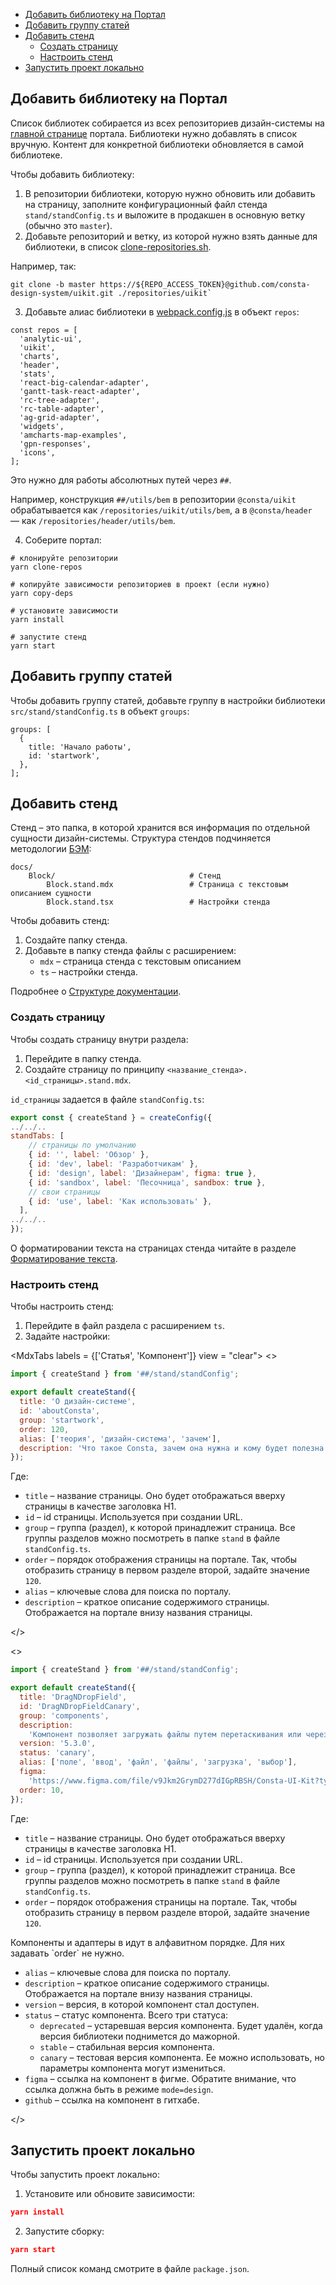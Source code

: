 
<MdxMenu>

- [Добавить библиотеку на Портал](#добавить-библиотеку-на-портал)
- [Добавить группу статей](#добавить-группу-статей)
- [Добавить стенд](#добавить-стенд)
  - [Создать страницу](#создать-страницу)
  - [Настроить стенд](#настроить-стенд)
- [Запустить проект локально](#запустить-проект-локально)

</MdxMenu>

## Добавить библиотеку на Портал

Список библиотек собирается из всех репозиториев дизайн-системы на [главной странице](##LIBS) портала. Библиотеки нужно добавлять в список вручную. Контент для конкретной библиотеки обновляется в самой библиотеке.

Чтобы добавить библиотеку:

1. В репозитории библиотеки, которую нужно обновить или добавить на страницу, заполните конфигурационный файл стенда `stand/standConfig.ts` и выложите в продакшен в основную ветку (обычно это `master`).
2. Добавьте репозиторий и ветку, из которой нужно взять данные для библиотеки, в список [clone-repositories.sh](https://github.com/consta-design-system/portal/blob/master/clone-repositories.sh).

Например, так:

```tsx
git clone -b master https://${REPO_ACCESS_TOKEN}@github.com/consta-design-system/uikit.git ./repositories/uikit`
```

3. Добавьте алиас библиотеки в [webpack.config.js](https://github.com/consta-design-system/portal/blob/master/webpack.config.js) в объект `repos`:

```tsx
const repos = [
  'analytic-ui',
  'uikit',
  'charts',
  'header',
  'stats',
  'react-big-calendar-adapter',
  'gantt-task-react-adapter',
  'rc-tree-adapter',
  'rc-table-adapter',
  'ag-grid-adapter',
  'widgets',
  'amcharts-map-examples',
  'gpn-responses',
  'icons',
];
```

Это нужно для работы абсолютных путей через `##`.

Например, конструкция `##/utils/bem` в репозитории `@consta/uikit` обрабатывается как `/repositories/uikit/utils/bem`, а в `@consta/header` — как `/repositories/header/utils/bem`.

4. Соберите портал:

```tsx
# клонируйте репозитории
yarn clone-repos

# копируйте зависимости репозиториев в проект (если нужно)
yarn copy-deps

# установите зависимости
yarn install

# запустите стенд
yarn start
```

## Добавить группу статей

Чтобы добавить группу статей, добавьте группу в настройки библиотеки `src/stand/standConfig.ts` в объект `groups`:

```tsx
groups: [
  {
    title: 'Начало работы',
    id: 'startwork',
  },
];
```

## Добавить стенд

Стенд – это папка, в которой хранится вся информация по отдельной сущности дизайн-системы. Структура стендов подчиняется методологии [БЭМ](##LIBS.LIB.STAND/lib:portal/stand:contributers-componentguide):

```tsx
docs/
    Block/                              # Стенд
        Block.stand.mdx                 # Страница с текстовым описанием сущности
        Block.stand.tsx                 # Настройки стенда
```

Чтобы добавить стенд:

1. Создайте папку стенда.
2. Добавьте в папку стенда файлы с расширением:
   - `mdx` – страница стенда с текстовым описанием
   - `ts` – настройки стенда.

Подробнее о [Структуре документации](##LIBS.LIB.STAND/lib:portal/stand:portal-documentation-structure).

### Создать страницу

Чтобы создать страницу внутри раздела:

1. Перейдите в папку стенда.
2. Создайте страницу по принципу `<название_стенда>.<id_страницы>.stand.mdx`.

`id_страницы` задается в файле `standConfig.ts`:

```jsx
export const { createStand } = createConfig({
../../..
standTabs: [
    // страницы по умолчанию
    { id: '', label: 'Обзор' },
    { id: 'dev', label: 'Разработчикам' },
    { id: 'design', label: 'Дизайнерам', figma: true },
    { id: 'sandbox', label: 'Песочница', sandbox: true },
    // свои страницы
    { id: 'use', label: 'Как использовать' },
  ],
../../..
});
```

О форматировании текста на страницах стенда читайте в разделе [Форматирование текста](##LIBS.LIB.STAND/lib:portal/stand:portal-formatting-rules).

### Настроить стенд

Чтобы настроить стенд:

1. Перейдите в файл раздела с расширением `ts`.
2. Задайте настройки:

<MdxTabs labels = {['Статья', 'Компонент']} view = "clear">
<>

```jsx
import { createStand } from '##/stand/standConfig';

export default createStand({
  title: 'О дизайн-системе',
  id: 'aboutConsta',
  group: 'startwork',
  order: 120,
  alias: ['теория', 'дизайн-система', 'зачем'],
  description: 'Что такое Consta, зачем она нужна и кому будет полезна',
});
```

Где:

- `title` – название страницы. Оно будет отображаться вверху страницы в качестве заголовка H1.
- `id` – id страницы. Используется при создании URL.
- `group` – группа (раздел), к которой принадлежит страница. Все группы разделов можно посмотреть в папке `stand` в файле `standConfig.ts`.
- `order` – порядок отображения страницы на портале. Так, чтобы отобразить страницу в первом разделе второй, задайте значение `120`.
- `alias` – ключевые слова для поиска по порталу.
- `description` – краткое описание содержимого страницы. Отображается на портале внизу названия страницы.

</>

<>

```jsx
import { createStand } from '##/stand/standConfig';

export default createStand({
  title: 'DragNDropField',
  id: 'DragNDropFieldCanary',
  group: 'components',
  description:
    'Компонент позволяет загружать файлы путем перетаскивания или через диалоговое окно',
  version: '5.3.0',
  status: 'canary',
  alias: ['поле', 'ввод', 'файл', 'файлы', 'загрузка', 'выбор'],
  figma:
    'https://www.figma.com/file/v9Jkm2GrymD277dIGpRBSH/Consta-UI-Kit?type=design&node-id=32774-0&mode=design',
  order: 10,
});
```

Где:

- `title` – название страницы. Оно будет отображаться вверху страницы в качестве заголовка H1.
- `id` – id страницы. Используется при создании URL.
- `group` – группа (раздел), к которой принадлежит страница. Все группы разделов можно посмотреть в папке `stand` в файле `standConfig.ts`.
- `order` – порядок отображения страницы на портале. Так, чтобы отобразить страницу в первом разделе второй, задайте значение `120`.

<MdxInformer status="normal">
  Компоненты и адаптеры в идут в алфавитном порядке. Для них задавать `order` не
  нужно.
</MdxInformer>

- `alias` – ключевые слова для поиска по порталу.
- `description` – краткое описание содержимого страницы. Отображается на портале внизу названия страницы.
- `version` – версия, в которой компонент стал доступен.
- `status` – статус компонента. Всего три статуса:
  - `deprecated` – устаревшая версия компонента. Будет удалён, когда версия библиотеки поднимется до мажорной.
  - `stable` – стабильная версия компонента.
  - `canary` – тестовая версия компонента. Ее можно использовать, но параметры компонента могут измениться.
- `figma` – ссылка на компонент в фигме. Обратите внимание, что ссылка должна быть в режиме `mode=design`.
- `github` – ссылка на компонент в гитхабе.

</>
</MdxTabs>

## Запустить проект локально

Чтобы запустить проект локально:

1. Установите или обновите зависимости:

```json
yarn install
```

2. Запустите сборку:

```json
yarn start
```

Полный список команд смотрите в файле `package.json`.

